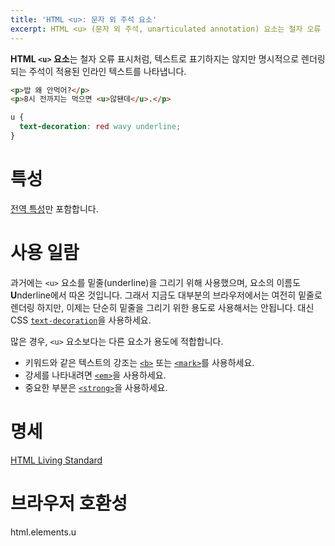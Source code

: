 ```yaml
---
title: 'HTML <u>: 문자 외 주석 요소'
excerpt: HTML <u> (문자 외 주석, unarticulated annotation) 요소는 철자 오류 표시처럼, 텍스트로 표기하지는 않지만 명시적으로 렌더링되는 주석이 적용된 인라인 텍스트를 나타냅니다.
---
```


**HTML `<u>` 요소**는 철자 오류 표시처럼, 텍스트로 표기하지는 않지만 명시적으로 렌더링되는 주석이 적용된 인라인 텍스트를 나타냅니다.

<HTMLDemo height={80}>

```html
<p>밥 왜 안먹어?</p>
<p>8시 전까지는 먹으면 <u>않됀데</u>.</p>
```

```css
u {
  text-decoration: red wavy underline;
}
```

</HTMLDemo>

# 특성

[전역 특성](/docs/Web/HTML/Global_attributes)만 포함합니다.

# 사용 일람

과거에는 `<u>` 요소를 밑줄(underline)을 그리기 위해 사용했으며, 요소의 이름도 **U**nderline에서 따온 것입니다. 그래서 지금도 대부분의 브라우저에서는 여전히 밑줄로 렌더링 하지만, 이제는 단순히 밑줄을 그리기 위한 용도로 사용해서는 안됩니다. 대신 CSS [`text-decoration`](https://developer.mozilla.org/en-US/docs/Web/CSS/text-decoration)을 사용하세요.

많은 경우, `<u>` 요소보다는 다른 요소가 용도에 적합합니다.

- 키워드와 같은 텍스트의 강조는 [`<b>`](./b) 또는 [`<mark>`](./mark)를 사용하세요.
- 강세를 나타내려면 [`<em>`](./em)을 사용하세요.
- 중요한 부분은 [`<strong>`](./strong)을 사용하세요.

# 명세

[HTML Living Standard](https://html.spec.whatwg.org/multipage/text-level-semantics.html#the-u-element)

# 브라우저 호환성

<BrowserCompat>html.elements.u</BrowserCompat>
